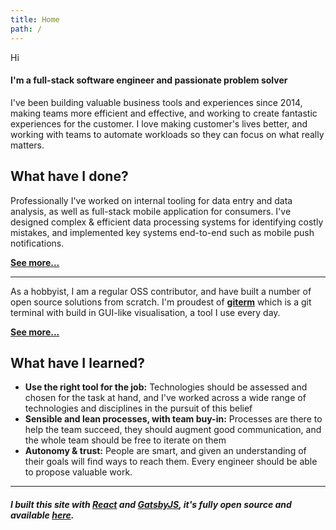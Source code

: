 ```yaml
---
title: Home
path: /
---
```


<Section>Hi</Section>

#### I'm a full-stack software engineer and passionate problem solver

I've been building valuable business tools and experiences since 2014, making teams more efficient and effective, and working to create fantastic experiences for the customer. I love making customer's lives better, and working with teams to automate workloads so they can focus on what really matters.

## What have I done?

Professionally I've worked on internal tooling for data entry and data analysis, as well as full-stack mobile application for consumers. I've designed complex & efficient data processing systems for identifying costly mistakes, and implemented key systems end-to-end such as mobile push notifications. 

[**See more...**](/roles)

---

As a hobbyist, I am a regular OSS contributor, and have built a number of open source solutions from scratch. I'm proudest of [**giterm**](https://github.com/Nick-Lucas/giterm) which is a git terminal with build in GUI-like visualisation, a tool I use every day. 

[**See more...**](/projects)

## What have I learned?

* **Use the right tool for the job:** Technologies should be assessed and chosen for the task at hand, and I've worked across a wide range of technologies and disciplines in the pursuit of this belief
* **Sensible and lean processes, with team buy-in:** Processes are there to help the team succeed, they should augment good communication, and the whole team should be free to iterate on them
* **Autonomy & trust:** People are smart, and given an understanding of their goals will find ways to reach them. Every engineer should be able to propose valuable work.

---

##### I built this site with [React](https://reactjs.org/) and [GatsbyJS](https://www.gatsbyjs.org/), it's fully open source and available [here](https://github.com/Nick-Lucas/nicklucas.co.uk).
